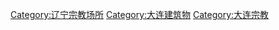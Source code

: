[[Category:辽宁宗教场所|Category:辽宁宗教场所]]
[[Category:大连建筑物|Category:大连建筑物]]
[[Category:大连宗教|Category:大连宗教]]